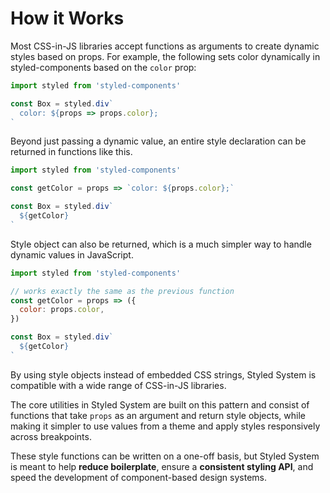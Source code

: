 # How it Works

Most CSS-in-JS libraries accept functions as arguments to create dynamic styles based on props.
For example, the following sets color dynamically in styled-components based on the `color` prop:

```js
import styled from 'styled-components'

const Box = styled.div`
  color: ${props => props.color};
`
```

Beyond just passing a dynamic value, an entire style declaration can be returned in functions like this.

```js
import styled from 'styled-components'

const getColor = props => `color: ${props.color};`

const Box = styled.div`
  ${getColor}
`
```

Style object can also be returned, which is a much simpler way to handle dynamic values in JavaScript.

```js
import styled from 'styled-components'

// works exactly the same as the previous function
const getColor = props => ({
  color: props.color,
})

const Box = styled.div`
  ${getColor}
`
```

By using style objects instead of embedded CSS strings, Styled System is compatible with a wide range of CSS-in-JS libraries.

The core utilities in Styled System are built on this pattern and consist of functions that take `props` as an argument
and return style objects,
while making it simpler to use values from a theme and apply styles responsively across breakpoints.

These style functions can be written on a one-off basis, but Styled System is meant to help **reduce boilerplate**, ensure a **consistent styling API**, and speed the development of component-based design systems.